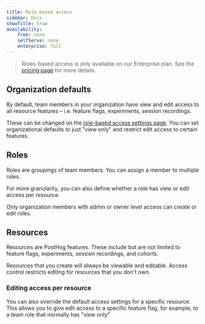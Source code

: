 ```yaml
---
title: Role-based access
sidebar: Docs
showTitle: true
availability:
    free: none
    selfServe: none
    enterprise: full
---
```


> Roles-based access is only available on our Enterprise plan. See the [pricing page](/pricing) for more details.

## Organization defaults

By default, team members in your organization have view and edit access to all resource features – i.e. feature flags, experiments, session recordings.

These can be changed on the [role-based access settings page](https://us.posthog.com/settings/organization-rbac). You can set organizational defaults to just "view only" and restrict edit access to certain features.

## Roles

Roles are groupings of team members. You can assign a member to multiple roles.

For more granularity, you can also define whether a role has view or edit access per resource.

Only organization members with admin or owner level access can create or edit roles.

## Resources

Resources are PostHog features. These include but are not limited to feature flags, experiments, session recordings, and cohorts.

Resources that you create will always be viewable and editable. Access control restricts editing for resources that you don't own.

### Editing access per resource

You can also override the default access settings for a specific resource. This allows you to give edit access to a specific feature flag, for example, to a team role that normally has "view only"
